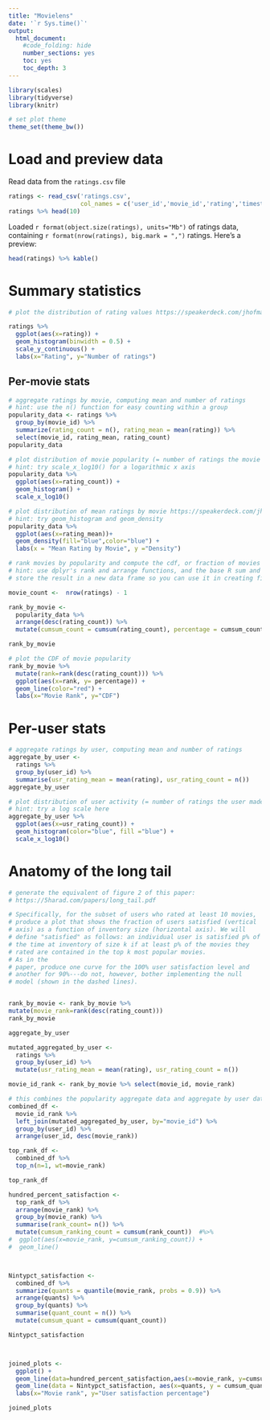 ```yaml
---
title: "Movielens"
date: '`r Sys.time()`'
output:
  html_document:
    #code_folding: hide
    number_sections: yes
    toc: yes
    toc_depth: 3
---
```


```r
library(scales)
library(tidyverse)
library(knitr)

# set plot theme
theme_set(theme_bw())
```

# Load and preview data

Read data from the `ratings.csv` file
```r
ratings <- read_csv('ratings.csv',
                    col_names = c('user_id','movie_id','rating','timestamp'))
ratings %>% head(10)
```

Loaded `r format(object.size(ratings), units="Mb")` of ratings data, containing `r format(nrow(ratings), big.mark = ",")` ratings. Here's a preview:
```r
head(ratings) %>% kable()
```

# Summary statistics

```r
# plot the distribution of rating values https://speakerdeck.com/jhofman/modeling-social-data-lecture-2-introduction-to-counting?slide=26

ratings %>% 
  ggplot(aes(x=rating)) +       
  geom_histogram(binwidth = 0.5) + 
  scale_y_continuous() +
  labs(x="Rating", y="Number of ratings")

```

## Per-movie stats

```r
# aggregate ratings by movie, computing mean and number of ratings
# hint: use the n() function for easy counting within a group
popularity_data <- ratings %>% 
  group_by(movie_id) %>%  
  summarize(rating_count = n(), rating_mean = mean(rating)) %>% 
  select(movie_id, rating_mean, rating_count)
popularity_data


```

```r
# plot distribution of movie popularity (= number of ratings the movie received)
# hint: try scale_x_log10() for a logarithmic x axis
popularity_data %>% 
  ggplot(aes(x=rating_count)) + 
  geom_histogram() + 
  scale_x_log10() 
```

```r
# plot distribution of mean ratings by movie https://speakerdeck.com/jhofman/modeling-social-data-lecture-2-introduction-to-counting?slide=28
# hint: try geom_histogram and geom_density
popularity_data %>% 
  ggplot(aes(x=rating_mean))+
  geom_density(fill="blue",color="blue") +
  labs(x = "Mean Rating by Movie", y ="Density")

```

```r
# rank movies by popularity and compute the cdf, or fraction of movies covered by the top-k moves https://speakerdeck.com/jhofman/modeling-social-data-lecture-2-introduction-to-counting?slide=30
# hint: use dplyr's rank and arrange functions, and the base R sum and cumsum functions
# store the result in a new data frame so you can use it in creating figure 2 from the paper below

movie_count <-  nrow(ratings) - 1 

rank_by_movie <- 
  popularity_data %>% 
  arrange(desc(rating_count)) %>% 
  mutate(cumsum_count = cumsum(rating_count), percentage = cumsum_count/movie_count*100) 

rank_by_movie

# plot the CDF of movie popularity
rank_by_movie %>%  
  mutate(rank=rank(desc(rating_count))) %>% 
  ggplot(aes(x=rank, y= percentage)) + 
  geom_line(color="red") +
  labs(x="Movie Rank", y="CDF")

```


# Per-user stats

```r
# aggregate ratings by user, computing mean and number of ratings
aggregate_by_user <- 
  ratings %>% 
  group_by(user_id) %>% 
  summarise(usr_rating_mean = mean(rating), usr_rating_count = n())
aggregate_by_user


```

```r
# plot distribution of user activity (= number of ratings the user made)
# hint: try a log scale here
aggregate_by_user %>%
  ggplot(aes(x=usr_rating_count)) + 
  geom_histogram(color="blue", fill ="blue") +
  scale_x_log10()

```

# Anatomy of the long tail

```r
# generate the equivalent of figure 2 of this paper:
# https://5harad.com/papers/long_tail.pdf

# Specifically, for the subset of users who rated at least 10 movies,
# produce a plot that shows the fraction of users satisfied (vertical
# axis) as a function of inventory size (horizontal axis). We will
# define "satisfied" as follows: an individual user is satisfied p% of
# the time at inventory of size k if at least p% of the movies they
# rated are contained in the top k most popular movies. 
# As in the
# paper, produce one curve for the 100% user satisfaction level and
# another for 90%---do not, however, bother implementing the null
# model (shown in the dashed lines).


rank_by_movie <- rank_by_movie %>%
mutate(movie_rank=rank(desc(rating_count)))
rank_by_movie

aggregate_by_user

mutated_aggregated_by_user <- 
  ratings %>% 
  group_by(user_id) %>% 
  mutate(usr_rating_mean = mean(rating), usr_rating_count = n())

movie_id_rank <- rank_by_movie %>% select(movie_id, movie_rank)

# this combines the popularity aggregate data and aggregate by user data
combined_df <- 
  movie_id_rank %>% 
  left_join(mutated_aggregated_by_user, by="movie_id") %>%
  group_by(user_id) %>% 
  arrange(user_id, desc(movie_rank)) 

top_rank_df <- 
  combined_df %>%
  top_n(n=1, wt=movie_rank)

top_rank_df

hundred_percent_satisfaction <- 
  top_rank_df %>% 
  arrange(movie_rank) %>% 
  group_by(movie_rank) %>% 
  summarise(rank_count= n()) %>%
  mutate(cumsum_ranking_count = cumsum(rank_count))  #%>%
#  ggplot(aes(x=movie_rank, y=cumsum_ranking_count)) +
#  geom_line()



Nintypct_satisfaction <- 
  combined_df %>%
  summarize(quants = quantile(movie_rank, probs = 0.9)) %>%
  arrange(quants) %>% 
  group_by(quants) %>%
  summarise(quant_count = n()) %>%
  mutate(cumsum_quant = cumsum(quant_count))

Nintypct_satisfaction



joined_plots <- 
  ggplot() +
  geom_line(data=hundred_percent_satisfaction,aes(x=movie_rank, y=cumsum_ranking_count)) +
  geom_line(data = Nintypct_satisfaction, aes(x=quants, y = cumsum_quant), color ="blue") +
  labs(x="Movie rank", y="User satisfaction percentage")

joined_plots

```
